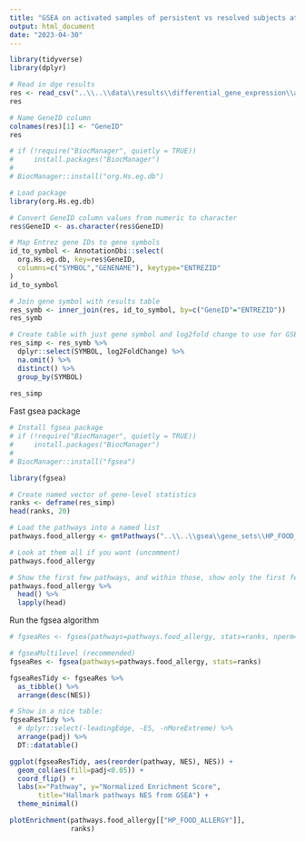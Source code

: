 ```yaml
---
title: "GSEA on activated samples of persistent vs resolved subjects at followup timepoint - Food allergy gene set"
output: html_document
date: "2023-04-30"
---
```


```r
library(tidyverse)
library(dplyr)
```


```r
# Read in dge results
res <- read_csv("..\\..\\data\\results\\differential_gene_expression\\activ_pers_vs_resolved_followup_genomewide.csv")
res
```

```r
# Name GeneID column
colnames(res)[1] <- "GeneID"
res
```

```r
# if (!require("BiocManager", quietly = TRUE))
#     install.packages("BiocManager")
# 
# BiocManager::install("org.Hs.eg.db")
```

```r
# Load package
library(org.Hs.eg.db)
```


```r
# Convert GeneID column values from numeric to character
res$GeneID <- as.character(res$GeneID)
```


```r
# Map Entrez gene IDs to gene symbols
id_to_symbol <- AnnotationDbi::select(
  org.Hs.eg.db, key=res$GeneID,
  columns=c("SYMBOL","GENENAME"), keytype="ENTREZID"
)
id_to_symbol
```

```r
# Join gene symbol with results table
res_symb <- inner_join(res, id_to_symbol, by=c("GeneID"="ENTREZID"))
res_symb
```

```r
# Create table with just gene symbol and log2fold change to use for GSEA
res_simp <- res_symb %>% 
  dplyr::select(SYMBOL, log2FoldChange) %>% 
  na.omit() %>% 
  distinct() %>% 
  group_by(SYMBOL) 
  
res_simp
```

Fast gsea package
```r
# Install fgsea package
# if (!require("BiocManager", quietly = TRUE))
#     install.packages("BiocManager")
# 
# BiocManager::install("fgsea")

library(fgsea)
```

```r
# Create named vector of gene-level statistics
ranks <- deframe(res_simp)
head(ranks, 20)
```

```r
# Load the pathways into a named list
pathways.food_allergy <- gmtPathways("..\\..\\gsea\\gene_sets\\HP_FOOD_ALLERGY.v2023.1.Hs.gmt")

# Look at them all if you want (uncomment)
pathways.food_allergy

# Show the first few pathways, and within those, show only the first few genes. 
pathways.food_allergy %>% 
  head() %>% 
  lapply(head)
```

Run the fgsea algorithm
```r
# fgseaRes <- fgsea(pathways=pathways.food_allergy, stats=ranks, nperm=1000)
```

```r
# fgseaMultilevel (recommended)
fgseaRes <- fgsea(pathways=pathways.food_allergy, stats=ranks)
```

```r
fgseaResTidy <- fgseaRes %>%
  as_tibble() %>%
  arrange(desc(NES))

# Show in a nice table:
fgseaResTidy %>% 
  # dplyr::select(-leadingEdge, -ES, -nMoreExtreme) %>% 
  arrange(padj) %>% 
  DT::datatable()
```

```r
ggplot(fgseaResTidy, aes(reorder(pathway, NES), NES)) +
  geom_col(aes(fill=padj<0.05)) +
  coord_flip() +
  labs(x="Pathway", y="Normalized Enrichment Score",
       title="Hallmark pathways NES from GSEA") + 
  theme_minimal()

```
```r
plotEnrichment(pathways.food_allergy[["HP_FOOD_ALLERGY"]],
               ranks)
```

